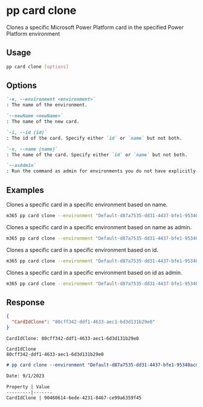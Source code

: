 
# pp card clone

Clones a specific Microsoft Power Platform card in the specified Power Platform environment

## Usage

```sh
pp card clone [options]
```

## Options

```md definition-list
`-e, --environment <environment>`
: The name of the environment.

`--newName <newName>`
: The name of the new card.

`-i, --id [id]`
: The id of the card. Specify either `id` or `name` but not both.

`-n, --name [name]`
: The name of the card. Specify either `id` or `name` but not both.

`--asAdmin`
: Run the command as admin for environments you do not have explicitly assigned permissions to.
```

<Global />

## Examples

Clones a specific card in a specific environment based on name.

```sh
m365 pp card clone --environment "Default-d87a7535-dd31-4437-bfe1-95340acd55c5" --name "CLI 365 Card" --newName "CLI 365 new Card"
```

Clones a specific card in a specific environment based on name as admin.

```sh
m365 pp card clone --environment "Default-d87a7535-dd31-4437-bfe1-95340acd55c5" --name "CLI 365 Card" --newName "CLI 365 new Card" --asAdmin 
```

Clones a specific card in a specific environment based on id.

```sh
m365 pp card clone --environment "Default-d87a7535-dd31-4437-bfe1-95340acd55c5" --id "408e3f42-4c9e-4c93-8aaf-3cbdea9179aa" --newName "CLI 365 new Card"
```

Clones a specific card in a specific environment based on id as admin.

```sh
m365 pp card clone --environment "Default-d87a7535-dd31-4437-bfe1-95340acd55c5" --id "408e3f42-4c9e-4c93-8aaf-3cbdea9179aa" --newName "CLI 365 new Card" --asAdmin
```

## Response

<Tabs>
  <TabItem value="JSON">

  ```json
  {
    "CardIdClone": "80cff342-ddf1-4633-aec1-6d3d131b29e0"
  }
  ```

  </TabItem>
  <TabItem value="Text">

  ```text
  CardIdClone: 80cff342-ddf1-4633-aec1-6d3d131b29e0
  ```

  </TabItem>
  <TabItem value="CSV">

  ```csv
  CardIdClone
  80cff342-ddf1-4633-aec1-6d3d131b29e0
  ```

  </TabItem>
  <TabItem value="Markdown">

  ```md
  # pp card clone --environment "Default-d87a7535-dd31-4437-bfe1-95340acd55c5" --id "408e3f42-4c9e-4c93-8aaf-3cbdea9179aa" --newName "CLI 365 new Card"

  Date: 9/1/2023

  Property | Value
  ---------|-------
  CardIdClone | 90460614-6ede-4231-8467-ce99a6359f45
  ```

  </TabItem>
</Tabs>

